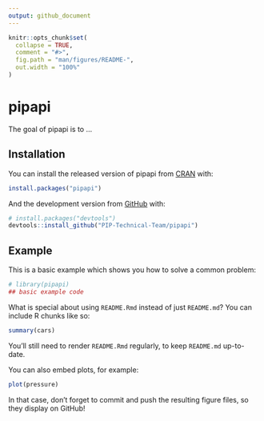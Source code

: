 ```yaml
---
output: github_document
---
```


<!-- README.md is generated from README.Rmd. Please edit that file -->

```r
knitr::opts_chunk$set(
  collapse = TRUE,
  comment = "#>",
  fig.path = "man/figures/README-",
  out.width = "100%"
)
```

# pipapi

<!-- badges: start -->
<!-- [![Codecov test coverage](https://codecov.io/gh/PIP-Technical-Team/pipapi/branch/master/graph/badge.svg)](https://codecov.io/gh/PIP-Technical-Team/pipapi?branch=master) -->
<!-- badges: end -->

The goal of pipapi is to ...

## Installation

You can install the released version of pipapi from [CRAN](https://CRAN.R-project.org) with:

``` r
install.packages("pipapi")
```

And the development version from [GitHub](https://github.com/) with:

``` r
# install.packages("devtools")
devtools::install_github("PIP-Technical-Team/pipapi")
```
## Example

This is a basic example which shows you how to solve a common problem:

```r
# library(pipapi)
## basic example code
```

What is special about using `README.Rmd` instead of just `README.md`? You can include R chunks like so:

```r
summary(cars)
```

You'll still need to render `README.Rmd` regularly, to keep `README.md` up-to-date.

You can also embed plots, for example:

```r
plot(pressure)
```

In that case, don't forget to commit and push the resulting figure files, so they display on GitHub!
